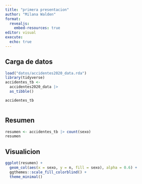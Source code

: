 ```yaml
---
title: "primera presentacion"
author: "Milana Walden"
format: 
  revealjs:
    embed-resources: true
editor: visual
execute: 
  echo: true
---
```


## Carga de datos

```r
load("datos/accidentes2020_data.rda")
library(tidyverse)
accidentes_tb <- 
  accidentes2020_data |>
  as_tibble()

accidentes_tb
  
```

## Resumen

```r
resumen <- accidentes_tb |> count(sexo)
resumen
```

## Visualicion


```r

ggplot(resumen) +
  geom_col(aes(x = sexo, y = n, fill = sexo), alpha = 0.6) +
  ggthemes::scale_fill_colorblind() +
  theme_minimal()
```

